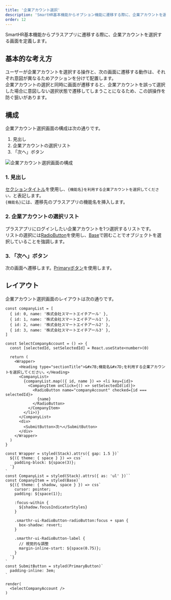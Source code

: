 ```yaml
---
title: '企業アカウント選択'
description: 'SmartHR基本機能からオプション機能に遷移する際に、企業アカウントを選択する画面を定義します。'
order: 12
---
```

SmartHR基本機能からプラスアプリに遷移する際に、企業アカウントを選択する画面を定義します。

## 基本的な考え方

ユーザーが企業アカウントを選択する操作と、次の画面に遷移する動作は、それぞれ意図が異なるためアクションを分けて配置します。  
企業アカウントの選択と同時に画面が遷移すると、企業アカウントを誤って選択した場合に意図しない選択状態で遷移してしまうことになるため、この誤操作を防ぐ狙いがあります。


## 構成

企業アカウント選択画面の構成は次の通りです。

1. 見出し
2. 企業アカウントの選択リスト
3. 「次へ」ボタン

![企業アカウント選択画面の構成](./images/select-company-account1.png)

### 1. 見出し
[セクションタイトル](/products/components/heading/#h3-1)を使用し、`{機能名}を利用する企業アカウントを選択してください。`と表記します。  
`{機能名}`には、遷移先のプラスアプリの機能名を挿入します。

### 2. 企業アカウントの選択リスト
プラスアプリにログインしたい企業アカウントを1つ選択するリストです。  
リストの選択には[RadioButton](/products/components/radio-button/)を使用し、[Base](/products/components/base/)で囲むことでオブジェクトを選択していることを強調します。

### 3. 「次へ」ボタン
次の画面へ遷移します。[Primaryボタン](/products/components/button/#h3-0)を使用します。


## レイアウト

企業アカウント選択画面のレイアウトは次の通りです。

```tsx editable withStyled layout=product
const companyList = [
  { id: 0, name: '株式会社スマートエイチアール' },
  { id: 1, name: '株式会社スマートエイチアール1' },
  { id: 2, name: '株式会社スマートエイチアール2' },
  { id: 3, name: '株式会社スマートエイチアール3' },
]

const SelectCompanyAccount = () => {
  const [selectedId, setSelectedId] = React.useState<number>(0)

  return (
    <Wrapper>
      <Heading type="sectionTitle">&#x7B;機能名&#x7D;を利用する企業アカウントを選択してください。</Heading>
      <CompanyList>
        {companyList.map(({ id, name }) => <li key={id}>
          <CompanyItem onClick={() => setSelectedId(id)}>
            <RadioButton name="companyAccount" checked={id === selectedId}>
              {name}
            </RadioButton>
          </CompanyItem>
        </li>)}
      </CompanyList>
      <div>
        <SubmitButton>次へ</SubmitButton>
      </div>
    </Wrapper>
  )
}

const Wrapper = styled(Stack).attrs({ gap: 1.5 })`
  ${({ theme: { space } }) => css`
    padding-block: ${space(3)};
  `}
`
const CompanyList = styled(Stack).attrs({ as: 'ul' })``
const CompanyItem = styled(Base)`
  ${({ theme: { shadow, space } }) => css`
    cursor: pointer;
    padding: ${space(1)};

    :focus-within {
      ${shadow.focusIndicatorStyles}
    }

    .smarthr-ui-RadioButton-radioButton:focus + span {
      box-shadow: revert;
    }

    .smarthr-ui-RadioButton-label {
      // 視覚的な調整
      margin-inline-start: ${space(0.75)};
    }
  `}
`
const SubmitButton = styled(PrimaryButton)`
  padding-inline: 3em;
`

render(
  <SelectCompanyAccount />
)
```

